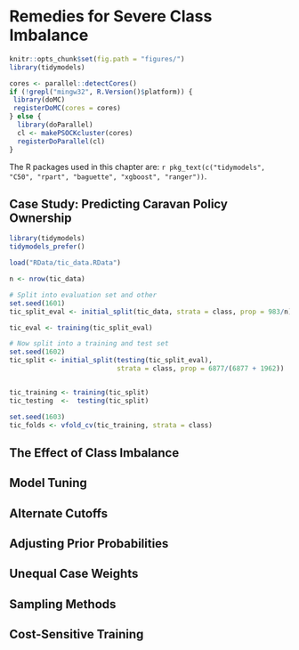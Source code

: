 # Remedies for Severe Class Imbalance

```r
knitr::opts_chunk$set(fig.path = "figures/")
library(tidymodels)

cores <- parallel::detectCores()
if (!grepl("mingw32", R.Version()$platform)) {
 library(doMC)
 registerDoMC(cores = cores)
} else {
  library(doParallel)
  cl <- makePSOCKcluster(cores)
  registerDoParallel(cl)
}
```


The R packages used in this chapter are: `r pkg_text(c("tidymodels", "C50", "rpart", "baguette",
"xgboost", "ranger"))`. 


## Case Study: Predicting Caravan Policy Ownership

```r
library(tidymodels)
tidymodels_prefer()

load("RData/tic_data.RData")

n <- nrow(tic_data)

# Split into evaluation set and other
set.seed(1601)
tic_split_eval <- initial_split(tic_data, strata = class, prop = 983/n)

tic_eval <- training(tic_split_eval)

# Now split into a training and test set
set.seed(1602)
tic_split <- initial_split(testing(tic_split_eval), 
                           strata = class, prop = 6877/(6877 + 1962))


tic_training <- training(tic_split)
tic_testing  <-  testing(tic_split)

set.seed(1603)
tic_folds <- vfold_cv(tic_training, strata = class)
```

## The Effect of Class Imbalance


## Model Tuning

## Alternate Cutoffs


## Adjusting Prior Probabilities


## Unequal Case Weights


## Sampling Methods


## Cost-Sensitive Training
